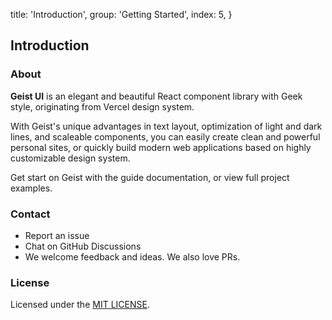 
  title: 'Introduction',
  group: 'Getting Started',
  index: 5,
}

## Introduction

### About

**Geist UI** is an elegant and beautiful React component library with Geek style,
originating from <Link rel="nofollow" target="_blank" href="https://vercel.com">Vercel</Link> design system.

With Geist's unique advantages in text layout, optimization of light and dark lines, and scaleable components,
you can easily create clean and powerful personal sites, or quickly build modern web applications based on highly customizable design system.

Get start on Geist with the <NextLink href="/en-us/guide/installation"><Link color>guide documentation</Link></NextLink>,
or view <Link rel="nofollow" target="_blank" color href="https://github.com/geist-org/react/tree/master/examples">full project examples</Link>.

<Spacer h={2.5} />

### Contact

<ul>
  <li>
    <Link
      color
      target="_blank"
      rel="nofollow"
      href="https://github.com/geist-org/react/issues/new">
      Report an issue
    </Link>
  </li>
  <li>
    <Link
      color
      target="_blank"
      rel="nofollow"
      href="https://github.com/geist-org/react/discussions">
      Chat on GitHub Discussions
    </Link>
  </li>
  <li>We welcome feedback and ideas. We also love PRs.</li>
</ul>

<Spacer h={2.5} />

### License

Licensed under the [MIT LICENSE](https://github.com/geist-org/react/blob/master/LICENSE).

